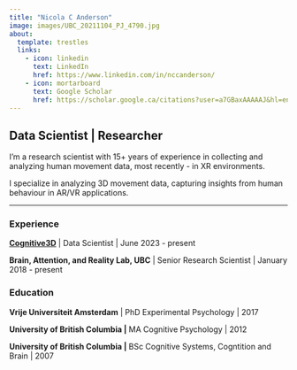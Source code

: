 ```yaml
---
title: "Nicola C Anderson"
image: images/UBC_20211104_PJ_4790.jpg
about:
  template: trestles
  links: 
    - icon: linkedin
      text: LinkedIn
      href: https://www.linkedin.com/in/nccanderson/
    - icon: mortarboard
      text: Google Scholar
      href: https://scholar.google.ca/citations?user=a7GBaxAAAAAJ&hl=en&authuser=1
---
```


## Data Scientist \| Researcher

I'm a research scientist with 15+ years of experience in collecting and analyzing human movement data, most recently - in XR environments.

I specialize in analyzing 3D movement data, capturing insights from human behaviour in AR/VR applications.

------------------------------------------------------------------------

### Experience

[**Cognitive3D**](https://cognitive3d.com/ "Analytics for VR, AR, MR") \| Data Scientist \| June 2023 - present

**Brain, Attention, and Reality Lab, UBC** \| Senior Research Scientist \| January 2018 - present

### Education

**Vrije Universiteit Amsterdam** \| PhD Experimental Psychology \| 2017

**University of British Columbia \|** MA Cognitive Psychology \| 2012

**University of British Columbia \|** BSc Cognitive Systems, Cogntition and Brain \| 2007
